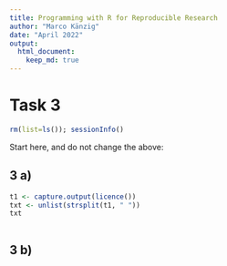 ```yaml
---
title: Programming with R for Reproducible Research
author: "Marco Känzig"
date: "April 2022"
output:
  html_document:
    keep_md: true
---
```

Task 3
========================================================
```r
rm(list=ls()); sessionInfo()
```
Start here, and do not change the above:

3 a)
----

```r
t1 <- capture.output(licence())
txt <- unlist(strsplit(t1, " "))
txt
```

```r




```


3 b)
----
